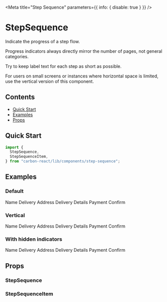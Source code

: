 
<Meta title="Step Sequence" parameters={{ info: { disable: true } }} />

# StepSequence

Indicate the progress of a step flow.

Progress indicators always directly mirror the number of pages, not general categories.

Try to keep label text for each step as short as possible.

For users on small screens or instances where horizontal space is limited, use the vertical version of this component.

## Contents

- [Quick Start](#quick-start)
- [Examples](#examples)
- [Props](#props)

## Quick Start

```javascript
import {
  StepSequence,
  StepSequenceItem,
} from "carbon-react/lib/components/step-sequence";
```

## Examples

### Default

<Canvas>
  <Story name="default">
    <StepSequence>
      <StepSequenceItem
        aria-label="Step 1 of 5"
        hiddenCompleteLabel="Complete"
        hiddenCurrentLabel="Current"
        indicator="1"
        status="complete"
      >
        Name
      </StepSequenceItem>
      <StepSequenceItem
        aria-label="Step 2 of 5"
        hiddenCompleteLabel="Complete"
        hiddenCurrentLabel="Current"
        indicator="2"
        status="complete"
      >
        Delivery Address
      </StepSequenceItem>
      <StepSequenceItem
        aria-label="Step 3 of 5"
        hiddenCompleteLabel="Complete"
        hiddenCurrentLabel="Current"
        indicator="3"
        status="current"
      >
        Delivery Details
      </StepSequenceItem>
      <StepSequenceItem
        aria-label="Step 4 of 5"
        hiddenCompleteLabel="Complete"
        hiddenCurrentLabel="Current"
        indicator="4"
        status="incomplete"
      >
        Payment
      </StepSequenceItem>
      <StepSequenceItem
        aria-label="Step 5 of 5"
        hiddenCompleteLabel="Complete"
        hiddenCurrentLabel="Current"
        indicator="5"
        status="incomplete"
      >
        Confirm
      </StepSequenceItem>
    </StepSequence>
  </Story>
</Canvas>

### Vertical

<Canvas>
  <Story name="vertical">
    <StepSequence orientation="vertical">
      <StepSequenceItem
        aria-label="Step 1 of 5"
        hiddenCompleteLabel="Complete"
        hiddenCurrentLabel="Current"
        indicator="1"
        status="complete"
      >
        Name
      </StepSequenceItem>
      <StepSequenceItem
        aria-label="Step 2 of 5"
        hiddenCompleteLabel="Complete"
        hiddenCurrentLabel="Current"
        indicator="2"
        status="complete"
      >
        Delivery Address
      </StepSequenceItem>
      <StepSequenceItem
        aria-label="Step 3 of 5"
        hiddenCompleteLabel="Complete"
        hiddenCurrentLabel="Current"
        indicator="3"
        status="current"
      >
        Delivery Details
      </StepSequenceItem>
      <StepSequenceItem
        aria-label="Step 4 of 5"
        hiddenCompleteLabel="Complete"
        hiddenCurrentLabel="Current"
        indicator="4"
        status="incomplete"
      >
        Payment
      </StepSequenceItem>
      <StepSequenceItem
        aria-label="Step 5 of 5"
        hiddenCompleteLabel="Complete"
        hiddenCurrentLabel="Current"
        indicator="5"
        status="incomplete"
      >
        Confirm
      </StepSequenceItem>
    </StepSequence>
  </Story>
</Canvas>

### With hidden indicators

<Canvas>
  <Story name="with hidden indicators">
    <StepSequence>
      <StepSequenceItem
        aria-label="Step 1 of 5"
        hiddenCompleteLabel="Complete"
        hiddenCurrentLabel="Current"
        indicator="1"
        status="complete"
      >
        Name
      </StepSequenceItem>
      <StepSequenceItem
        aria-label="Step 2 of 5"
        hiddenCompleteLabel="Complete"
        hiddenCurrentLabel="Current"
        indicator="2"
        status="complete"
      >
        Delivery Address
      </StepSequenceItem>
      <StepSequenceItem
        aria-label="Step 3 of 5"
        hiddenCompleteLabel="Complete"
        hiddenCurrentLabel="Current"
        indicator="3"
        hideIndicator={true}
        status="current"
      >
        Delivery Details
      </StepSequenceItem>
      <StepSequenceItem
        aria-label="Step 4 of 5"
        hiddenCompleteLabel="Complete"
        hiddenCurrentLabel="Current"
        indicator="4"
        hideIndicator={true}
        status="incomplete"
      >
        Payment
      </StepSequenceItem>
      <StepSequenceItem
        aria-label="Step 5 of 5"
        hiddenCompleteLabel="Complete"
        hiddenCurrentLabel="Current"
        indicator="5"
        hideIndicator={true}
        status="incomplete"
      >
        Confirm
      </StepSequenceItem>
    </StepSequence>
  </Story>
</Canvas>

## Props

### StepSequence

<StyledSystemProps of={StepSequence} margin noHeader />

### StepSequenceItem

<ArgsTable of={StepSequenceItem} />
